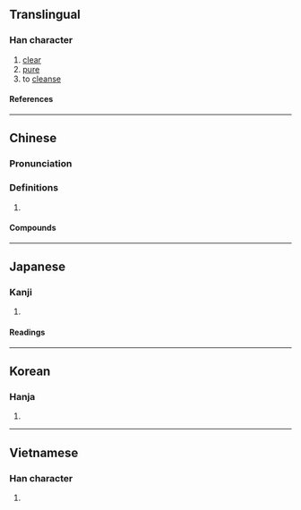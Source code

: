 {{also|冽}}
{{character info}}
==Translingual==

===Han character===
{{Han char|rn=85|rad=水|as=06|sn=9|four=32100|canj=EMNN|ids=⿰氵列}}

# [[clear]]
# [[pure]]
# to [[cleanse]]

====References====
{{Han ref|kx=0619.290|dkj=17364|dj=1015.010|hdz=31605.050|uh=6D0C}}

----

==Chinese==
{{zh-forms}}

===Pronunciation===
{{zh-pron
|m=liè
|c=lit6
|mc=y
|oc=y
|ma=
|cat=a,v
}}

===Definitions===
{{zh-hanzi}}

# {{rfdef|zh}}

====Compounds====
{{zh-der|洌清}}

----

==Japanese==

===Kanji===
{{ja-kanji|grade=|rs=水06}}

# {{rfdef|ja|sort=水06}}

====Readings====
{{ja-readings
|on=れつ
|kun=きよい
|nanori=きよ, きよし
}}

----

==Korean==

===Hanja===
{{ko-hanja|hangeul=[[렬]]>[[열]]|eumhun=|rv=ryeol>yeol|mr=ryŏl>yŏl|y=lyel>yel}}

# {{rfdef|ko|sort=水06}}

----

==Vietnamese==

===Han character===
{{vi-readings|rs=水06|reading=rét}}

# {{rfdef|vi|sort=水06}}